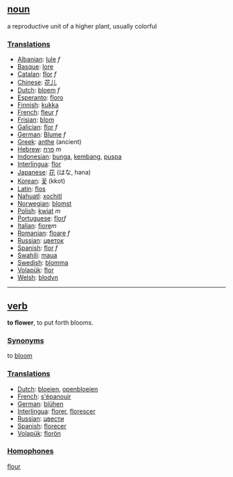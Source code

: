 ==[[noun]]==
a reproductive unit of a higher plant, usually colorful
===[[Translation]]s===
*[[Albanian]]: [[lule]] ''f''
*[[Basque]]: [[lore]]
*[[Catalan]]: [[flor]] ''f''
*[[Chinese]]: [[花儿]]
*[[Dutch]]: [[bloem]] ''f''
*[[Esperanto]]: [[floro]]
*[[Finnish]]: [[kukka]]
*[[French]]: [[fleur]] ''f''
*[[Frisian]]: [[blom]]
*[[Galician]]: [[flor]] ''f''
*[[German]]: [[Blume]] ''f''
*[[Greek]]: [[anthe]] (ancient)
*[[Hebrew]]: [[פרח]] ''m''
*[[Indonesian]]: [[bunga]], [[kembang]], [[puspa]]
*[[Interlingua]]: [[flor]]
*[[Japanese]]: [[花]] (はな, hana)
*[[Korean]]: [[꽃]] (kkot)
*[[Latin]]: [[flos]]
*[[Nahuatl]]: [[xochitl]]
*[[Norwegian]]: [[blomst]]
*[[Polish]]: [[kwiat]] ''m''
*[[Portuguese]]: [[flor]]''f''
*[[Italian]]: [[fiore]]''m''
*[[Romanian]]: [[floare]] ''f''
*[[Russian]]: [[цветок]]
*[[Spanish]]: [[flor]] ''f''
*[[Swahili]]: [[maua]]
*[[Swedish]]: [[blomma]]
*[[Volapük]]: [[flor]]
*[[Welsh]]: [[blodyn]]

----

==[[verb]]==
'''to flower''', to put forth blooms.

===[[Synonym]]s===

to [[bloom]]

===[[Translation]]s===
*[[Dutch]]: [[bloeien]], [[openbloeien]]
*[[French]]: [[s'épanouir]]
*[[German]]: [[blühen]]
*[[Interlingua]]: [[florer]], [[florescer]]
*[[Russian]]: [[цвести]]
*[[Spanish]]: [[florecer]]
*[[Volapük]]: [[florön]]

===[[Homophone]]s===
[[flour]]